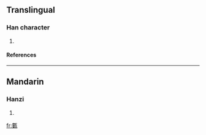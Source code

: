 ==Translingual==
===Han character===
{{Han char|rn=98|rad=瓦|as=11|sn=16|four=|canj=中女一女弓 (LVMVN)}}
# {{defn|Han|sort=瓦11}}
====References====
{{Han ref|kx=0751.190|dkj=21583|dj=1159.130|hdz=21431.030|uh=750A|ud=29962}}

----
==Mandarin==
===Hanzi===
{{cmn-hanzi|pin=[[lǒu]] ([[lou3]])|wg=lou<sup>3</sup>}}
# {{defn|Mandarin}}

[[fr:甊]]